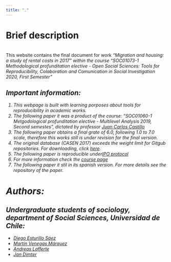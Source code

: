 ---
title: "."
---
# Brief description
<br>
This website contains the final document for work <i> "Migration and housing: a study of rental costs in 2017" <i> within the course <i>"SOC01073-1 Methodological profunditation elective - Open Social Sciences: Tools for Reproducibility, Colaboration and Comunication in Social Investigation 2020, First Semester"</i>
</br>  

## Important information:
1. This webpage is built with learning porposes about tools for reproducibility in academic works.
2. The following paper it was a product of the course: *"SOC01060-1 Metgodological profunditation elective - Multilevel Analysis 2019, Second semestes"*, dictated by professor [Juan Carlos Castillo](https://juancarloscastillo.github.io/jc-castillo/index.html)
3. The following paper obtains a final grate of 6.0, following 1.0 to 7.0 scale, therefore this works still is under revision for the final version.
4. The original database (CASEN 2017) exceeds the weight limit for Gitgub repositories. For downloading, click
[here](http://observatorio.ministeriodesarrollosocial.gob.cl/casen-multidimensional/casen/docs/casen_2017_spss.rar).
5. The following paper is reproducible under[IPO protocol](https://juancarloscastillo.github.io/ipo/)
6. For more information check the [course page](https://cienciasocialabierta.netlify.app/)
7. The following paper it stil in its spanish version. For more details see the repository of the paper.  

# Authors:
## Undergraduate students of sociology, department of Social Sciences, Universidad de Chile:
- [Diego Esturillo Sáez](https://github.com/DiegoEsturilloS)
- [Martín Venegas Márquez](https://github.com/Martin-Venegas-M)
- [Andreas Lafferte](https://github.com/Andreas-Lafferte)
- [Jan Dimter](https://github.com/jaaansky)

